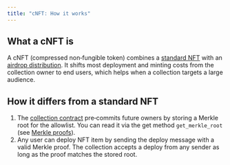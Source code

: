 ```yaml
---
title: "cNFT: How it works"
---
```


## What a cNFT is

A cNFT (compressed non‑fungible token) combines a [standard NFT](/standard/tokens/nft/overview) with an [airdrop distribution](/standard/tokens/airdrop). It shifts most deployment and minting costs from the collection owner to end users, which helps when a collection targets a large audience.

## How it differs from a standard NFT

1. The [collection contract](/standard/tokens/nft/how-works) pre‑commits future owners by storing a Merkle root for the allowlist. You can read it via the get method `get_merkle_root` (see [Merkle proofs](/ton/proofs/merkle)).
1. Any user can deploy NFT item by sending the deploy message with a valid Merkle proof. The collection accepts a deploy from any sender as long as the proof matches the stored root.
